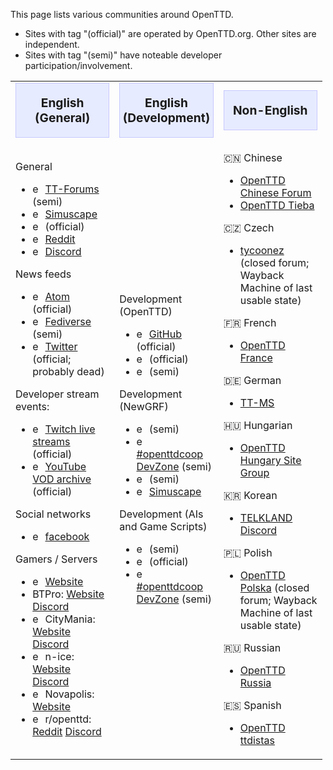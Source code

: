 This page lists various communities around OpenTTD.
* Sites with tag "(official)" are operated by OpenTTD.org. Other sites are independent.
* Sites with tag "(semi)" have noteable developer participation/involvement.

{| cellspacing="3" class="mainpagetable" align="left" style="border:0; padding: 3px"
|- valign="top" style="background-color: #f1f2fe"
|width="33%"|<div style="text-align:center; font-size:1.2em; background-color: #E7EBFF; border: 1px solid #c7c8fe">'''English (General)'''</div>
|width="33%"|<div style="text-align:center; font-size:1.2em; background-color: #E7EBFF; border: 1px solid #c7c8fe">'''English (Development)'''</div>
|width="33%"|<div style="text-align:center; font-size:1.2em; background-color: #E7EBFF; border: 1px solid #c7c8fe">'''Non-English'''</div>
|-
|General
* [[File:en/Community/Social Icons/tt-forums.png|16px]] [https://www.tt-forums.net TT-Forums] (semi)
* [[File:en/Community/Social Icons/simuscape.png|16px]] [http://www.simuscape.net Simuscape]
* [[File:en/Community/Social Icons/webchat.png|16px]] {{en/OFTC|openttd}} (official)
* [[File:en/Community/Social Icons/reddit.png|16px]] [https://www.reddit.com/r/openttd Reddit]
* [[File:en/Community/Social Icons/discord.png|16px]] [https://discord.gg/openttd Discord]

News feeds
* [[File:en/Community/Social Icons/atom.png|16px]] [https://www.openttd.org/feed.xml Atom] (official)
* [[File:en/Community/Social Icons/mastodon.png|16px]] [https://mas.to/@openttd Fediverse] (semi)
* [[File:en/Community/Social Icons/twitter.png|16px]] [https://twitter.com/OpenTTDnews Twitter] (official; probably dead)

Developer stream events:
* [[File:en/Community/Social Icons/twitch.png|16px]] [https://www.twitch.tv/openttdlive/about Twitch live streams] (official)
* [[File:en/Community/Social Icons/youtube.png|16px]] [https://www.youtube.com/channel/UCbzMyqIFbQRAR6uYsnWjhRw/videos YouTube VOD archive] (official)

Social networks
* [[File:en/Community/Social Icons/facebook.png|16px]] [https://www.facebook.com/pages/OpenTTD/13607694555 facebook]

Gamers / Servers
* [[File:en/Community/Social Icons/openttdcoop.png|16px]] {{en/OFTC|openttdcoop}} [https://www.openttdcoop.org Website]
* BTPro: [http://www.btpro.nl Website] [https://discord.gg/6WCmKP Discord]
* [[File:en/Community/Social Icons/citymania.png|16px]] CityMania: [http://citymania.org/ Website] [https://discord.com/invite/Nrdcd2y Discord]
* [[File:en/Community/Social Icons/n-ice.png|16px]] n-ice: [http://www.n-ice.org/openttd/ Website] [https://discord.gg/HRVrnY4 Discord]
* [[File:en/Community/Social Icons/novapolis.png|16px]] Novapolis: [http://www.novapolis.net/ Website]
* [[File:en/Community/Social Icons/reddit.png|16px]] r/openttd: [https://www.reddit.com/r/openttd Reddit] [https://discordapp.com/invite/0nQXSRX64lIL1zk4 Discord]

|Development (OpenTTD)
* [[File:en/Community/Social Icons/github.png|16px]] [https://github.com/OpenTTD/OpenTTD GitHub] (official)
* [[File:en/Community/Social Icons/webchat.png|16px]] {{en/OFTC|openttd}} (official)
* [[File:en/Community/Social Icons/tt-forums.png|16px]] {{en/Forum|TT-Forums|forum=33}} (semi)

Development (NewGRF)
* [[File:en/Community/Social Icons/tt-forums.png|16px]] {{en/Forum|TT-Forums|forum=66}} (semi)
* [[File:en/Community/Social Icons/openttdcoop.png|16px]] [https://dev.openttdcoop.org #openttdcoop DevZone] (semi)
* [[File:en/Community/Social Icons/openttdcoop.png|16px]] {{en/OFTC|openttdcoop.devzone}} (semi)
* [[File:en/Community/Social Icons/simuscape.png|16px]] [http://www.simuscape.net Simuscape]

Development (AIs and Game Scripts)
* [[File:en/Community/Social Icons/tt-forums.png|16px]] {{en/Forum|TT-Forums|forum=65}} (semi)
* [[File:en/Community/Social Icons/webchat.png|16px]] {{en/OFTC|openttd}} (official)
* [[File:en/Community/Social Icons/openttdcoop.png|16px]] [https://dev.openttdcoop.org #openttdcoop DevZone] (semi)
|🇨🇳 Chinese
* [http://openttd.imotor.com/ OpenTTD Chinese Forum]
* [https://tieba.baidu.com/f?kw=openttd OpenTTD Tieba]
🇨🇿 Czech
* [https://web.archive.org/web/20170425184500/http://www.tycoonez.com/ tycoonez] (closed forum; Wayback Machine of last usable state)

🇫🇷 French
* [http://www.openttd.fr OpenTTD France]

🇩🇪 German
* [http://www.tt-ms.de TT-MS]

🇭🇺 Hungarian
* [http://www.openttdhungary.gportal.hu/ OpenTTD Hungary Site Group]

🇰🇷 Korean
* [http://telk.kr TELKLAND] [https://discord.com/invite/7HCXyJF Discord]

🇵🇱 Polish
* [https://web.archive.org/web/20230731143716/https://openttd-polska.pl/ OpenTTD Polska] (closed forum; Wayback Machine of last usable state)

🇷🇺 Russian
* [http://open.ttdrussia.net/ OpenTTD Russia]

🇪🇸 Spanish
* [https://ttdistas.es/ OpenTTD ttdistas]
|}